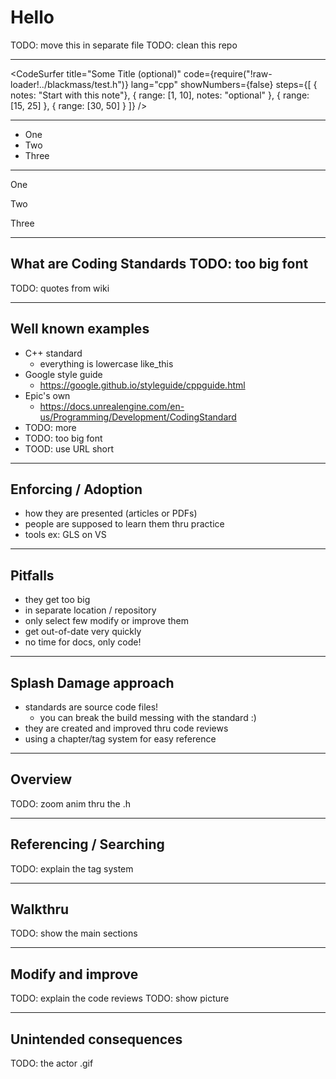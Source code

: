 
<!-- export { future as theme } from 'mdx-deck/themes' -->

<Head>
  <title>Presentation Title</title>
</Head>

# Hello
TODO: move this in separate file
TODO: clean this repo

---

<CodeSurfer
  title="Some Title (optional)"
  code={require("!raw-loader!../blackmass/test.h")}
  lang="cpp"
  showNumbers={false}
  steps={[
    { notes: "Start with this note"},
    { range: [1, 10], notes: "optional" },
    { range: [15, 25] },
    { range: [30, 50] }
  ]}
/>

---

<ul>
  <Appear>
    <li>One</li>
    <li>Two</li>
    <li>Three</li>
  </Appear>
</ul>

---
<div>
  <Appear>
    <p>One</p>
    <p>Two</p>
    <p>Three</p>
  </Appear>
</div>

---
## What are Coding Standards TODO: too big font

TODO: quotes from wiki

---
## Well known examples

- C++ standard
  * everything is lowercase like_this
- Google style guide
  * https://google.github.io/styleguide/cppguide.html
- Epic's own
  * https://docs.unrealengine.com/en-us/Programming/Development/CodingStandard
- TODO: more
- TODO: too big font
- TOOD: use URL short

---
## Enforcing / Adoption

- how they are presented (articles or PDFs)
- people are supposed to learn them thru practice
- tools ex: GLS on VS

---
## Pitfalls

- they get too big
- in separate location / repository
- only select few modify or improve them
- get out-of-date very quickly
- no time for docs, only code!

---
## Splash Damage approach

- standards are source code files!
  * you can break the build messing with the standard :)
- they are created and improved thru code reviews
- using a chapter/tag system for easy reference

---
## Overview

TODO: zoom anim thru the .h

---
## Referencing / Searching

TODO: explain the tag system

---
## Walkthru

TODO: show the main sections

---
## Modify and improve

TODO: explain the code reviews
TODO: show picture

---
## Unintended consequences

TODO: the actor .gif